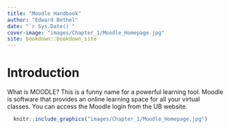 ```yaml
--- 
title: "Moodle Handbook"
author: "Edward Bethel"
date: "`r Sys.Date()`"
cover-image: "images/Chapter_1/Moodle_Homepage.jpg"
site: bookdown::bookdown_site
---
```


# Introduction {-}

What is MOODLE? This is a funny name for a powerful learning tool. Moodle is software that provides an online learning space for all your virtual classes. You can access the Moodle login from the UB website.

```r
  knitr::include_graphics("images/Chapter_1/Moodle_Homepage.jpg") 
```